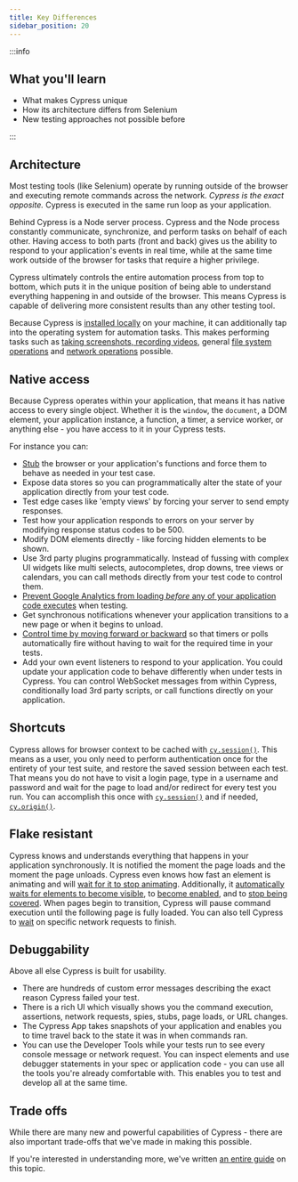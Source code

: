 ```yaml
---
title: Key Differences
sidebar_position: 20
---
```


:::info

## <Icon name="graduation-cap" /> What you'll learn

- What makes Cypress unique
- How its architecture differs from Selenium
- New testing approaches not possible before

:::

## Architecture

Most testing tools (like Selenium) operate by running outside of the browser and
executing remote commands across the network. _Cypress is the exact opposite._
Cypress is executed in the same run loop as your application.

Behind Cypress is a Node server process. Cypress and the Node process constantly
communicate, synchronize, and perform tasks on behalf of each other. Having
access to both parts (front and back) gives us the ability to respond to your
application's events in real time, while at the same time work outside of the
browser for tasks that require a higher privilege.

Cypress ultimately controls the entire automation process from top to bottom,
which puts it in the unique position of being able to understand everything
happening in and outside of the browser. This means Cypress is capable of
delivering more consistent results than any other testing tool.

Because Cypress is
[installed locally](/app/get-started/installing-cypress) on your machine,
it can additionally tap into the operating system for automation tasks. This
makes performing tasks such as
[taking screenshots, recording videos](/app/guides/screenshots-and-videos),
general [file system operations](/api/commands/exec) and
[network operations](/api/commands/request) possible.

## Native access

Because Cypress operates within your application, that means it has native
access to every single object. Whether it is the `window`, the `document`, a DOM
element, your application instance, a function, a timer, a service worker, or
anything else - you have access to it in your Cypress tests.

For instance you can:

- [Stub](/api/commands/stub) the browser or your application's functions and
  force them to behave as needed in your test case.
- Expose data stores so you can programmatically alter the state
  of your application directly from your test code.
- Test edge cases like 'empty views' by forcing your server to send empty
  responses.
- Test how your application responds to errors on your server by modifying
  response status codes to be 500.
- Modify DOM elements directly - like forcing hidden elements to be shown.
- Use 3rd party plugins programmatically. Instead of fussing with complex UI
  widgets like multi selects, autocompletes, drop downs, tree views or
  calendars, you can call methods directly from your test code to control them.
- [Prevent Google Analytics from loading _before_ any of your application code executes](/app/references/configuration#blockHosts)
  when testing.
- Get synchronous notifications whenever your application transitions to a new
  page or when it begins to unload.
- [Control time by moving forward or backward](/api/commands/clock) so that
  timers or polls automatically fire without having to wait for the required
  time in your tests.
- Add your own event listeners to respond to your application. You could update
  your application code to behave differently when under tests in Cypress. You
  can control WebSocket messages from within Cypress, conditionally load 3rd
  party scripts, or call functions directly on your application.

## Shortcuts

Cypress allows for browser context to be cached with
[`cy.session()`](/api/commands/session). This means as a user, you only need to
perform authentication once for the entirety of your test suite, and restore the
saved session between each test. That means you do not have to visit a login
page, type in a username and password and wait for the page to load and/or
redirect for every test you run. You can accomplish this once with
[`cy.session()`](/api/commands/session) and if needed,
[`cy.origin()`](/api/commands/origin).

## Flake resistant

Cypress knows and understands everything that happens in your application
synchronously. It is notified the moment the page loads and the moment the page
unloads. Cypress even knows how fast an element is animating and will
[wait for it to stop animating](/app/core-concepts/interacting-with-elements#Animations).
Additionally, it
[automatically waits for elements to become visible](/app/core-concepts/interacting-with-elements#Visibility),
to [become enabled](/app/core-concepts/interacting-with-elements#Disability),
and to
[stop being covered](/app/core-concepts/interacting-with-elements#Covering).
When pages begin to transition, Cypress will pause command execution until the
following page is fully loaded. You can also tell Cypress to
[wait](/api/commands/wait) on specific network requests to finish.

## Debuggability

Above all else Cypress is built for usability.

- There are hundreds of custom error messages describing the exact reason Cypress
  failed your test.
- There is a rich UI which visually shows you the command execution, assertions,
  network requests, spies, stubs, page loads, or URL changes.
- The Cypress App takes snapshots of your application and enables you to time travel back
  to the state it was in when commands ran.
- You can use the Developer Tools while your tests run to see every console
  message or network request. You can inspect elements and use
  debugger statements in your spec or application code - you can use all the tools you're already comfortable with. This
  enables you to test and develop all at the same time.

## Trade offs

While there are many new and powerful capabilities of Cypress - there are also
important trade-offs that we've made in making this possible.

If you're interested in understanding more, we've written
[an entire guide](/app/references/trade-offs) on this topic.
